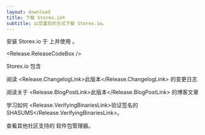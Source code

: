 ```yaml
---
layout: download
title: 下载 Storex.io®
subtitle: 以您喜欢的方式下载 Storex.io。
---
```


<section>
安装 Storex.io <Release.VersionDropdown /> 于 <Release.OperatingSystemDropdown exclude={["AIX"]} /> 上并使用 <Release.PlatformDropdown />。

<Release.ReleaseCodeBox />
</section>

<section>
Storex.io 包含 <Release.NpmLink />

阅读 <Release.ChangelogLink>此版本</Release.ChangelogLink> 的变更日志

阅读关于 <Release.BlogPostLink>此版本</Release.BlogPostLink> 的博客文章

学习如何 <Release.VerifyingBinariesLink>验证签名的 SHASUMS</Release.VerifyingBinariesLink>。

查看其他社区支持的 <LinkWithArrow href="/download/package-manager/all">软件包管理器</LinkWithArrow>。

</section>

